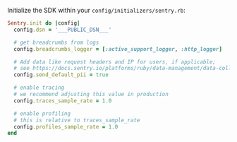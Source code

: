 Initialize the SDK within your `config/initializers/sentry.rb`:


```ruby {filename:config/initializers/sentry.rb} {"onboardingOptions": {"performance": "10-13", "profiling": "14-17"}}
Sentry.init do |config|
  config.dsn = '___PUBLIC_DSN___'

  # get breadcrumbs from logs
  config.breadcrumbs_logger = [:active_support_logger, :http_logger]

  # Add data like request headers and IP for users, if applicable;
  # see https://docs.sentry.io/platforms/ruby/data-management/data-collected/ for more info
  config.send_default_pii = true

  # enable tracing
  # we recommend adjusting this value in production
  config.traces_sample_rate = 1.0

  # enable profiling
  # this is relative to traces_sample_rate
  config.profiles_sample_rate = 1.0
end
```
